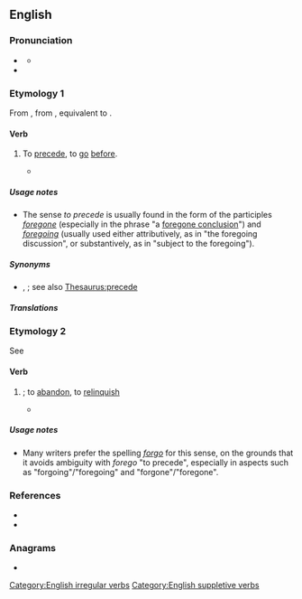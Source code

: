 ==English==

===Pronunciation===
* {{a|UK}} {{IPA|en|/fɔːˈɡəʊ/}}
** {{audio|en|LL-Q1860 (eng)-Vealhurl-forego.wav|Audio (UK)}}
* {{homophones|en|forgo}}

===Etymology 1===
From {{inh|en|enm|forgan}}, from {{inh|en|ang|foregān}}, equivalent to {{prefix|en|fore|go}}.

====Verb====
{{en-verb|foregoes|foregoing|forewent|foregone}}

# To [[precede]], to [[go]] [[before]].
#* {{RQ:Wordsworth Methought I saw}}
#*: {{quote|en|pleasing remembrance of a thought '''foregone'''}}

=====Usage notes=====
* The sense ''to precede'' is usually found in the form of the participles ''[[foregone]]'' (especially in the phrase "a [[foregone conclusion]]") and ''[[foregoing]]'' (usually used either attributively, as in "the foregoing discussion", or substantively, as in "subject to the foregoing").

=====Synonyms=====
* {{l|en|antecede}}, {{l|en|come before}}; see also [[Thesaurus:precede]]

=====Translations=====
{{trans-see|precede}}

===Etymology 2===
See {{m|en|forgo}}

====Verb====
{{en-verb|foregoes|foregoing|forewent|foregone}}

# {{alternative spelling of|en|forgo|nodot=1}}; to [[abandon]], to [[relinquish]]
#* {{quote-journal|en|Febraury 1762|T. Waller|The White Witch of the Wood, or the Devil of Broxbon|The Beauties of all the Magazines Selected, for the Year 1762|volume=I|page=34|passage=[&hellip;] for on no other terms does she desire a reconciliation, but will sooner '''forego''' all the hopes to which her birth entitles her, and get her bread by service, than ever yield to become the wife of the ——.}}

=====Usage notes=====
* Many writers prefer the spelling ''[[forgo]]'' for this sense, on the grounds that it avoids ambiguity with ''forego'' "to precede", especially in aspects such as "forgoing"/"foregoing" and "forgone"/"foregone".

===References===
* {{R:Century 1911}}
* {{R:Webster 1913}}

===Anagrams===
* {{anagrams|en|a=efgoor|goofer}}

[[Category:English irregular verbs]]
[[Category:English suppletive verbs]]